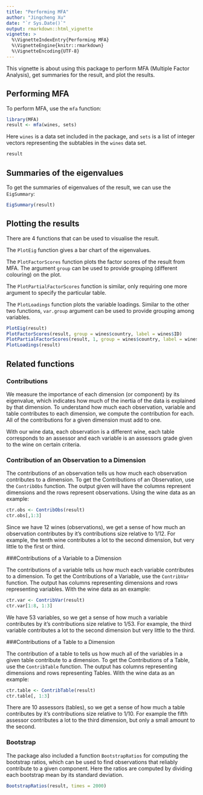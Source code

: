 ```yaml
---
title: "Performing MFA"
author: "Jingcheng Xu"
date: "`r Sys.Date()`"
output: rmarkdown::html_vignette
vignette: >
  %\VignetteIndexEntry{Performing MFA}
  %\VignetteEngine{knitr::rmarkdown}
  %\VignetteEncoding{UTF-8}
---
```

This vignette is about using this package to perform MFA (Multiple
Factor Analysis), get summaries for the result, and plot the results.

## Performing MFA
To perform MFA, use the `mfa` function:
```r
library(MFA)
result <- mfa(wines, sets)
```

Here `wines` is a data set included in the package, and `sets` is a
list of integer vectors representing the subtables in the `wines` data set.

```r
result
```

## Summaries of the eigenvalues
To get the summaries of eigenvalues of the result, we can use the
`EigSummary`:
```r
EigSummary(result)
```

## Plotting the results
There are 4 functions that can be used to visualise the result.

The `PlotEig` function gives a bar chart of the eigenvalues.

The `PlotFactorScores` function plots the factor scores of the result
from MFA. The argument `group` can be used to provide grouping
(different colouring) on the plot.

The `PlotPartialFactorScores` function is similar, only requiring one
more argument to specify the particular table.

The `PlotLoadings` function plots the variable loadings. Similar to
the other two functions, `var.group` argument can be used to provide
grouping among variables.

```r
PlotEig(result)
PlotFactorScores(result, group = wines$country, label = wines$ID)
PlotPartialFactorScores(result, 1, group = wines$country, label = wines$ID, dim = c(2, 3))
PlotLoadings(result)
```

## Related functions
### Contributions

We measure the importance of each dimension (or component) by its eigenvalue, which indicates how much of the inertia of the data is explained by that dimension.  To understand how much each observation, variable and table contributes to each dimension, we compute the contribution for each.  All of the contributions for a given dimension must add to one.

With our wine data, each observation is a different wine, each table corresponds to an assessor and each variable is an assessors grade given to the wine on certain criteria. 

### Contribution of an Observation to a Dimension

The contributions of an observation tells us how much each observation contributes to a dimension.  To get the Contributions of an Observation, use the `ContribObs` function.  The output given will have the columns represent dimensions and the rows represent observations.  Using the wine data as an example:
```r
ctr.obs <- ContribObs(result)
ctr.obs[,1:3]
```

Since we have 12 wines (observations), we get a sense of how much an observation contributes by it's contributions size relative to 1/12.  For example, the tenth wine contributes a lot to the second dimension, but very little to the first or third.

###Contributions of a Variable to a Dimension

The contributions of a variable tells us how much each variable contributes to a dimension.  To get the Contributions of a Variable, use the `ContribVar` function. The output has columns representing dimensions and rows representing variables.  With the wine data as an example:
```r
ctr.var <- ContribVar(result)
ctr.var[1:8, 1:3]
```

We have 53 variables, so we get a sense of how much a variable contributes by it's contributions size relative to 1/53.  For example, the third variable contributes a lot to the second dimension but very little to the third.

###Contributions of a Table to a Dimension

The contribution of a table to tells us how much all of the variables in a given table contribute to a dimension.  To get the Contributions of a Table, use the `ContribTable` function. The output has columns representing dimensions and rows representing Tables.  With the wine data as an example:
```r
ctr.table <- ContribTable(result)
ctr.table[, 1:3]
```

There are 10 assessors (tables), so we get a sense of how much a table contributes by it's contributions size relative to 1/10.  For example the fifth assessor contributes a lot to the third dimension, but only a small amount to the second.


### Bootstrap
The package also included a function `BootstrapRatios` for computing
the bootstrap ratios, which can be used to find observations that
reliably contribute to a given component. Here the ratios are computed
by dividing each bootstrap mean by its standard deviation.
```r
BootstrapRatios(result, times = 2000)
```
